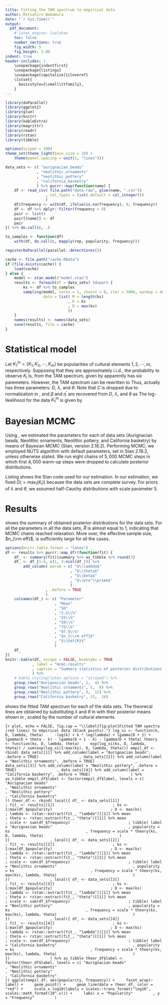 ```yaml
---
title: Fitting the TAM spectrum to empirical data
author: Mitsuhiro Nakamura
date: "`r Sys.time()`"
output:
  pdf_document:
    # latex_engine: lualatex
    toc: false
    number_sections: true
    fig_width: 5
    fig_height: 3.09
indent: true
header-includes: |
    \usepackage{indentfirst}
    \usepackage{listings}
    \usepackage[capitalize]{cleveref}
    \lstset{
      basicstyle={\small\ttfamily},
    }
---
```


```r
library(doParallel)
library(ggplot2)
library(glue)
library(knitr)
library(kableExtra)
library(magrittr)
library(readr)
library(rstan)
library(tibble)

options(scipen = 100)
theme_set(theme_light(base_size = 10) +
    theme(panel.spacing = unit(1, "lines")))

data_sets <- c( "aurignacian_beads"
              , "neolithic_ornaments"
              , "neolithic_pottery"
              , "california_basketry"
              ) %>% purrr::map(function(name) {
    df <- read_csv( file.path("data-raw", glue(name, ".csv"))
                  , col_types = list(.default = col_integer())
                  )
    df$frequency <- with(df, ifelse(is.na(frequency), 0, frequency))
    df <- df %>% dplyr::filter(frequency > 0)
    pair <- list()
    pair[[name]] <- df
    pair
}) %>% do.call(c, .)

to_samples <- function(df)
    with(df, do.call(c, mapply(rep, popularity, frequency)))
```

```r
registerDoParallel(parallel::detectCores())

cache <- file.path("cache.RData")
if (file.exists(cache)) {
    load(cache)
} else {
    model <- stan_model("model.stan")
    results <- foreach(df = data_sets) %dopar% {
        ks <- df %>% to_samples
        sampling(model, cores = 1, chains = 8, iter = 5000, warmup = 4000,
                 data = list( M = length(ks)
                            , K = ks
                            , D = max(ks)
                            ))
    }
    names(results) <- names(data_sets)
    save(results, file = cache)
}
```

# Statistical model

Let $K_1^m = \{K_1, K_2, \cdots, K_m\}$ be popularities of cultural elements $1, 2,
\cdots, m$, respectively. Supposing that they are approximately i.i.d., the
probability to observe $K_i$ is, from the TAM spectrum, given by
\begin{equation}
\label{eq:normalized-TAM}
p(K_i \mid D, \mu, e, h, \beta, \eta) = \frac{\xi_{K_i}}{\sum_{k=1}^D \xi_k}.
\end{equation}
\Cref{eq:normalized-TAM} apparently has six paremeters. However, the TAM
spectrum can be rewritten to
\begin{subequations}
\begin{equation}
\xi_k = C\frac{\lambda^k}{k} \prod_{i=1}^k \frac{D + 1 - i}{D + \theta - i}
      = C\frac{\lambda^k}{k} \frac{\Gamma(D + 1)\Gamma(D + \theta - k)}{\Gamma(D + 1 - k)\Gamma(D + \theta)}
\end{equation}
where
\begin{align}
C &= \frac{\mu^\prime}{\beta + \eta^\prime}(D-1), \\
\mu^\prime &= \frac{\mu}{e}, \\
\lambda &= 1 + \frac{\eta^\prime}{\beta},
\end{align}
and
\begin{align}
\theta &= \frac{1-\beta}{\beta}(D-1).
\end{align}
\end{subequations}
\noindent Thus, \cref{eq:normalized-TAM} actually has three parameters: $D$,
$\lambda$, and $\theta$. Note that $C$ is dropped due to normalization in
\cref{eq:normalized-TAM}, and $\beta$ and $\eta^\prime$ are recovered from
$D$, $\lambda$, and $\theta$ as
\begin{subequations}
\begin{equation}
\beta = \frac{D - 1}{D - 1 + \theta}
\end{equation}
and
\begin{equation}
\eta^\prime = \beta (\lambda - 1).
\end{equation}
\end{subequations}
\noindent The log-likelihood for the data $K_1^m$ is given by
\begin{subequations}
\label{eq:log-likelihood}
\begin{align}
L(K_1^m \mid D, \lambda, \theta) =& -\sum_{i=1}^m \log K_i + \sum_{i=1}^m K_i
\log \lambda + m \log\Gamma(D + 1) + \sum_{i=1}^m \log\Gamma(D + \theta - K_i) \nonumber \\
&- \sum_{i=1}^m \log\Gamma(D + 1 - K_i) - m \log\Gamma(D + \theta)
- m \log Z(D, \lambda, \theta),
\end{align}
where
\begin{equation}
Z(D, \lambda, \theta) = \sum_{k=1}^D \frac{\lambda^k}{k}\frac{\Gamma(D + 1)\Gamma(D + \theta - k)}{\Gamma(D + 1 - k)\Gamma(D + \theta)}.
\end{equation}
\end{subequations}

# Bayesian MCMC

Using \cref{eq:log-likelihood}, we estimated the parameters for each of data
sets (Aurignacian beads, Neolithic ornaments, Neolithic pottery, and
California basketry) by means of Bayesian MCMC (Stan, version 2.18.2).
Performing MCMC, we employed NUTS algorithm with default parameters, set in
Stan 2.18.2, unless otherwise stated. We run eight chains of $5,000$ MCMC steps
in which first $4,000$ warm-up steps were dropped to calculate posterior
distributions.

Listing \ref{lst:stan-code} shows the Stan code used for our estimation.
In our estimation, we fixed $D (= \max_i(K_i))$ because the data sets are
complete survey. For priors of $\lambda$ and $\theta$, we assumed half-Cauchy
distributions with scale parameter $5$.

\lstinputlisting[label={lst:stan-code},caption={Stan code.}]{model.stan}

# Results

\Cref{tab:mcmc-results} shows the summary of obtained posterior distributions
for the data sets. For all the parameters in all the data sets, $\hat{R}$ is
almost equal to $1$, indicating that MCMC chains reached relaxation. More
over, the effective sample size, $n_{\rm eff}$, is sufficiently large for all
the cases.

```r
options(knitr.table.format = "latex")
df <- results %>% purrr::map_dfr(function(fit) {
    df_ <- summary(fit)$summary %>% as_tibble %>% round(3)
    df_ <- df_[1:4, c(1, 3:ncol(df_))] %>%
        add_column( param = c( "$\\lambda$"
                             , "$\\theta$"
                             , "$\\beta$"
                             , "$\\eta^\\prime$"
                             )
                  , .before = TRUE
                  )
    colnames(df_) <- c( "Parameter"
                      , "Mean"
                      , "SD"
                      , "2.5\\%"
                      , "25\\%"
                      , "50\\%"
                      , "75\\%"
                      , "97.5\\%"
                      , "$n_{\\rm eff}$"
                      , "$\\hat{R}$"
                      )
    df_
})
knitr::kable(df, escape = FALSE, booktabs = TRUE
            , label = "mcmc-results"
            , caption = "Summary statistics of posterior distributions."
            ) %>%
    # kable_styling(latex_options = "striped") %>%
    group_rows("Aurignacian beads", 1,  4) %>%
    group_rows("Neolithic ornaments", 5,  8) %>%
    group_rows("Neolithic pottery", 9,  12) %>%
    group_rows("California basketry", 13,  16)
```

\Cref{fig:plot} shows the fitted TAM spectrum for each of the data sets. The
theorecal lines are obtained by substituting $\lambda$ and $\theta$ in
\cref{eq:normalized-TAM} with their posterior means shown in
\cref{tab:mcmc-results}, scaled by the number of cultural elements.

```{r plot, echo = FALSE, fig.cap = "\\label{fig:plot}Fitted TAM spectra (red lines) to empirical data (black points)."}
log_xi <- function(k, D, lambda, theta)
    -log(k) + k * log(lambda) + lgamma(D + 1) + lgamma(D + theta - k) - lgamma(D + 1 - k) - lgamma(D + theta)
theory <- function(ks, D, lambda, theta)
    exp(log_xi(ks, D, lambda, theta)) / sum(exp(log_xi(1:max(ks), D, lambda, theta)))
empil_df <- rbind( data_sets[[1]] %>% add_column(label = "Aurignacian beads", .before = TRUE)
                 , data_sets[[2]] %>% add_column(label = "Neolithic ornaments", .before = TRUE)
                 , data_sets[[3]] %>% add_column(label = "Neolithic pottery", .before = TRUE)
                 , data_sets[[4]] %>% add_column(label = "California basketry", .before = TRUE)
                 ) %>% as_tibble
empil_df$label <- factor(empil_df$label, levels = c( "Aurignacian beads"
                                                   , "Neolithic ornaments"
                                                   , "Neolithic pottery"
                                                   , "California basketry"
                                                   ))
theor_df <- rbind( local({ df_ <- data_sets[[1]]
                         ; fit_ <- results[[1]]
                         ; ks <- 1:max(df_$popularity)
                         ; D <- max(ks)
                         ; lambda <- rstan::extract(fit_, "lambda")[[1]] %>% mean
                         ; theta <- rstan::extract(fit_, "theta")[[1]] %>% mean
                         ; scale <- sum(df_$frequency)
                         ; tibble( label = "Aurignacian beads"
                                 , popularity = ks
                                 , frequency = scale * theory(ks, D, lambda, theta)
                                 )
                         })
                 , local({ df_ <- data_sets[[2]]
                         ; fit_ <- results[[2]]
                         ; ks <- 1:max(df_$popularity)
                         ; D <- max(ks)
                         ; lambda <- rstan::extract(fit_, "lambda")[[1]] %>% mean
                         ; theta <- rstan::extract(fit_, "theta")[[1]] %>% mean
                         ; scale <- sum(df_$frequency)
                         ; tibble( label = "Neolithic ornaments"
                                 , popularity = ks
                                 , frequency = scale * theory(ks, max(ks), lambda, theta)
                                 )
                         })
                 , local({ df_ <- data_sets[[3]]
                         ; fit_ <- results[[3]]
                         ; ks <- 1:max(df_$popularity)
                         ; D <- max(ks)
                         ; lambda <- rstan::extract(fit_, "lambda")[[1]] %>% mean
                         ; theta <- rstan::extract(fit_, "theta")[[1]] %>% mean
                         ; scale <- sum(df_$frequency)
                         ; tibble( label = "Neolithic pottery"
                                 , popularity = ks
                                 , frequency = scale * theory(ks, max(ks), lambda, theta)
                                 )
                         })
                 , local({ df_ <- data_sets[[4]]
                         ; fit_ <- results[[4]]
                         ; ks <- 1:max(df_$popularity)
                         ; D <- max(ks)
                         ; lambda <- rstan::extract(fit_, "lambda")[[1]] %>% mean
                         ; theta <- rstan::extract(fit_, "theta")[[1]] %>% mean
                         ; scale <- sum(df_$frequency)
                         ; tibble( label = "California basketry"
                                 , popularity = ks
                                 , frequency = scale * theory(ks, max(ks), lambda, theta)
                                 )
                         })
                 ) %>% as_tibble
theor_df$label <- factor(theor_df$label, levels = c( "Aurignacian beads"
                                                   , "Neolithic ornaments"
                                                   , "Neolithic pottery"
                                                   , "California basketry"
                                                   ))
ggplot(empil_df, aes(popularity, frequency)) +
    facet_wrap(~ label) +
    geom_point() +
    geom_line(data = theor_df, color = "red") +
    scale_x_log10(labels = scales::trans_format("log10", scales::math_format(10^.x))) +
    labs( x = "Popularity"
        , y = "Frequency"
        )
```



<!-- vim: set fdm=syntax: -->
